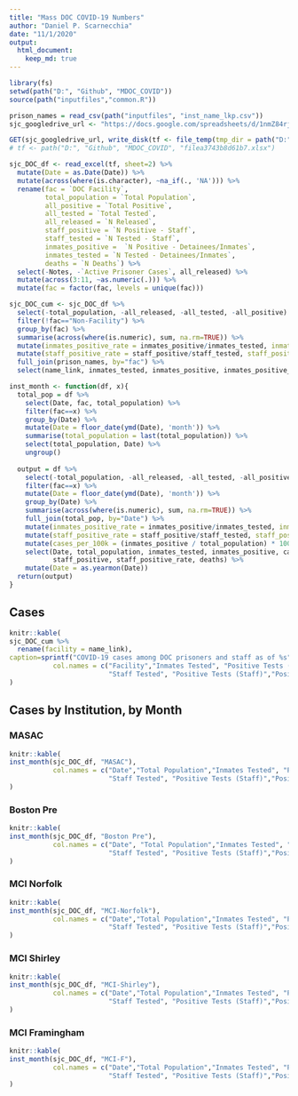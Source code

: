 ```yaml
---
title: "Mass DOC COVID-19 Numbers"
author: "Daniel P. Scarnecchia"
date: "11/1/2020"
output:
  html_document:
    keep_md: true
---
```


```r
library(fs)
setwd(path("D:", "Github", "MDOC_COVID"))
source(path("inputfiles","common.R"))

prison_names = read_csv(path("inputfiles", "inst_name_lkp.csv"))
sjc_googledrive_url <- "https://docs.google.com/spreadsheets/d/1nmZ84rjOxQgdTL0PdV7SrbyDTbD7nROQ/export#gid=1419540291"

GET(sjc_googledrive_url, write_disk(tf <- file_temp(tmp_dir = path("D:", "Github", "MDOC_COVID"), ext = ".xlsx")))
# tf <- path("D:", "Github", "MDOC_COVID", "filea3743b8d61b7.xlsx")

sjc_DOC_df <- read_excel(tf, sheet=2) %>%
  mutate(Date = as.Date(Date)) %>% 
  mutate(across(where(is.character), ~na_if(., 'NA'))) %>% 
  rename(fac = `DOC Facility`,
         total_population = `Total Population`,
         all_positive = `Total Positive`,
         all_tested = `Total Tested`,
         all_released = `N Released`,
         staff_positive = `N Positive - Staff`,
         staff_tested = `N Tested - Staff`,
         inmates_positive =  `N Positive - Detainees/Inmates`,
         inmates_tested = `N Tested - Detainees/Inmates`,
         deaths = `N Deaths`) %>%
  select(-Notes, -`Active Prisoner Cases`, all_released) %>% 
  mutate(across(3:11, ~as.numeric(.))) %>% 
  mutate(fac = factor(fac, levels = unique(fac)))

sjc_DOC_cum <- sjc_DOC_df %>%
  select(-total_population, -all_released, -all_tested, -all_positive) %>% 
  filter(!fac=="Non-Facility") %>% 
  group_by(fac) %>% 
  summarise(across(where(is.numeric), sum, na.rm=TRUE)) %>% 
  mutate(inmates_positive_rate = inmates_positive/inmates_tested, inmates_positive_rate=scales::percent(inmates_positive_rate)) %>% 
  mutate(staff_positive_rate = staff_positive/staff_tested, staff_positive_rate = scales::percent(staff_positive_rate)) %>% 
  full_join(prison_names, by="fac") %>% 
  select(name_link, inmates_tested, inmates_positive, inmates_positive_rate, staff_tested, staff_positive, staff_positive_rate, deaths)

inst_month <- function(df, x){
  total_pop = df %>% 
    select(Date, fac, total_population) %>% 
    filter(fac==x) %>% 
    group_by(Date) %>% 
    mutate(Date = floor_date(ymd(Date), 'month')) %>%
    summarise(total_population = last(total_population)) %>% 
    select(total_population, Date) %>% 
    ungroup()
  
  output = df %>% 
    select(-total_population, -all_released, -all_tested, -all_positive) %>% 
    filter(fac==x) %>% 
    mutate(Date = floor_date(ymd(Date), 'month')) %>% 
    group_by(Date) %>% 
    summarise(across(where(is.numeric), sum, na.rm=TRUE)) %>% 
    full_join(total_pop, by="Date") %>% 
    mutate(inmates_positive_rate = inmates_positive/inmates_tested, inmates_positive_rate=scales::percent(inmates_positive_rate)) %>% 
    mutate(staff_positive_rate = staff_positive/staff_tested, staff_positive_rate = scales::percent(staff_positive_rate)) %>% 
    mutate(cases_per_100k = (inmates_positive / total_population) * 100000) %>% 
    select(Date, total_population, inmates_tested, inmates_positive, cases_per_100k, inmates_positive_rate, staff_tested, 
           staff_positive, staff_positive_rate, deaths) %>% 
    mutate(Date = as.yearmon(Date))
  return(output)
}
```

## Cases
```r
knitr::kable(
sjc_DOC_cum %>% 
  rename(facility = name_link),
caption=sprintf("COVID-19 cases among DOC prisoners and staff as of %s", today()),
           col.names = c("Facility","Inmates Tested", "Positive Tests (Inmates)", "Positive Test Rate (Inmates)", 
                         "Staff Tested", "Positive Tests (Staff)","Positive Rate (Staff)", "Deaths")
)
```

## Cases by Institution, by Month
### MASAC
```r
knitr::kable(
inst_month(sjc_DOC_df, "MASAC"),
           col.names = c("Date","Total Population","Inmates Tested", "Positive Tests (Inmates)", "Cases per 100000 (Inmates)", "Positive Test Rate (Inmates)", 
                         "Staff Tested", "Positive Tests (Staff)","Positive Rate (Staff)", "Deaths")
)
```

### Boston Pre
```r
knitr::kable(
inst_month(sjc_DOC_df, "Boston Pre"),
           col.names = c("Date", "Total Population","Inmates Tested", "Positive Tests (Inmates)", "Cases per 100000 (Inmates)", "Positive Test Rate (Inmates)", 
                         "Staff Tested", "Positive Tests (Staff)","Positive Rate (Staff)", "Deaths")
)
```

### MCI Norfolk
```r
knitr::kable(
inst_month(sjc_DOC_df, "MCI-Norfolk"),
           col.names = c("Date","Total Population","Inmates Tested", "Positive Tests (Inmates)", "Cases per 100000 (Inmates)", "Positive Test Rate (Inmates)", 
                         "Staff Tested", "Positive Tests (Staff)","Positive Rate (Staff)", "Deaths")
)
```

### MCI Shirley 
```r
knitr::kable(
inst_month(sjc_DOC_df, "MCI-Shirley"),
           col.names = c("Date","Total Population","Inmates Tested", "Positive Tests (Inmates)", "Cases per 100000 (Inmates)", "Positive Test Rate (Inmates)", 
                         "Staff Tested", "Positive Tests (Staff)","Positive Rate (Staff)", "Deaths")
)
```

### MCI Framingham
```r
knitr::kable(
inst_month(sjc_DOC_df, "MCI-F"),
           col.names = c("Date","Total Population","Inmates Tested", "Positive Tests (Inmates)", "Cases per 100000 (Inmates)", "Positive Test Rate (Inmates)", 
                         "Staff Tested", "Positive Tests (Staff)","Positive Rate (Staff)", "Deaths")
)
```